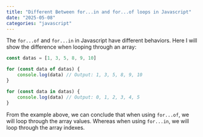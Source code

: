 ```yaml
---
title: "Different Between for...in and for...of loops in Javascript"
date: "2025-05-08"
categories: "javascript"
---
```


The `for...of` and `for...in` in Javascript have different behaviors. Here I will show the difference when looping through an array:

```js
const datas = [1, 3, 5, 8, 9, 10]

for (const data of datas) {
    console.log(data) // Output: 1, 3, 5, 8, 9, 10
}

for (const data in datas) {
    console.log(data) // Output: 0, 1, 2, 3, 4, 5
}
```

From the example above, we can conclude that when using `for...of`, we will loop through the array values. Whereas when using `for...in`, we will loop through the array indexes.


